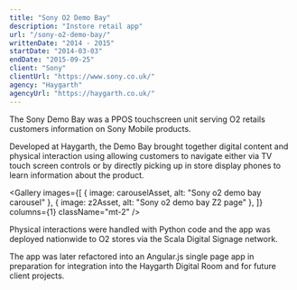 ```yaml
---
title: "Sony O2 Demo Bay"
description: "Instore retail app"
url: "/sony-o2-demo-bay/"
writtenDate: "2014 - 2015"
startDate: "2014-03-03"
endDate: "2015-09-25"
client: "Sony"
clientUrl: "https://www.sony.co.uk/"
agency: "Haygarth"
agencyUrl: "https://haygarth.co.uk/"
---
```




The Sony Demo Bay was a PPOS touchscreen unit serving O2 retails customers information on Sony Mobile products.

Developed at Haygarth, the Demo Bay brought together digital content and physical interaction using allowing customers to navigate either via TV touch screen controls or by directly picking up in store display phones to learn information about the product.

<Gallery
  images={[
    { image: carouselAsset, alt: "Sony o2 demo bay carousel" },
    { image: z2Asset, alt: "Sony o2 demo bay Z2 page" },
  ]}
  columns={1}
  className="mt-2"
/>

Physical interactions were handled with Python code and the app was deployed nationwide to O2 stores via the Scala Digital Signage network.

The app was later refactored into an Angular.js single page app in preparation for integration into the Haygarth Digital Room and for future client projects.
